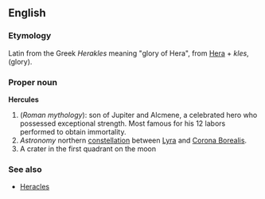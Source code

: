 ==English==
===Etymology===
Latin from the Greek ''Herakles'' meaning "glory of Hera", from [[Hera]] + ''kles'', (glory).

===Proper noun===
'''Hercules'''
{{wikipedia}}
# (''Roman mythology''): son of Jupiter and Alcmene, a celebrated hero who possessed exceptional strength.  Most famous for his 12 labors performed to obtain immortality.
# ''Astronomy'' northern [[constellation]] between [[Lyra]] and [[Corona Borealis]].
#  A crater in the first quadrant on the moon

===See also===
* [[Heracles]]